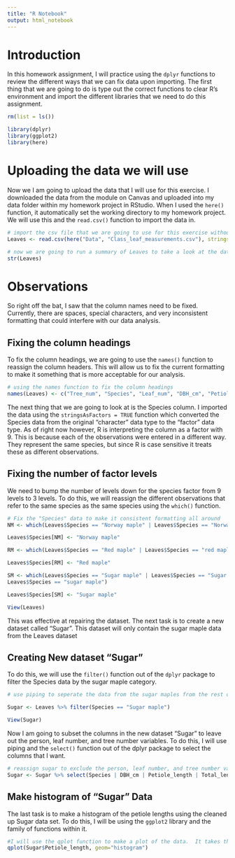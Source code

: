 ```yaml
---
title: "R Notebook"
output: html_notebook
---
```


# Introduction
In this homework assignment, I will practice using the `dplyr` functions to review the different ways that we can fix data upon importing.  The first thing that we are going to do is type out the correct functions to clear R's environment and import the different libraries that we need to do this assignment. 

```r
rm(list = ls())

library(dplyr)
library(ggplot2)
library(here)
```
# Uploading the data we will use
Now we I am going to upload the data that I will use for this exercise.  I downloaded the data from the module on Canvas and uploaded into my data folder within my homework project in RStudio. When I used the `here()` function, it automatically set the working directory to my homework project.  We will use this and the `read.csv()` function to import the data in. 

```r
# import the csv file that we are going to use for this exercise without stringsAsFactors = TRUE
Leaves <- read.csv(here("Data", "Class_leaf_measurements.csv"), stringsAsFactors = TRUE)

# now we are going to run a summary of Leaves to take a look at the data
str(Leaves)
```
# Observations
So right off the bat, I saw that the column names need to be fixed.  Currently, there are spaces, special characters, and very inconsistent formatting that could interfere with our data analysis. 

## Fixing the column headings
To fix the column headings, we are going to use the `names()` function to reassign the column headers.  This will allow us to fix the current formatting to make it something that is more acceptable for our analysis. 

```r
# using the names function to fix the column headings
names(Leaves) <- c("Tree_num", "Species", "Leaf_num", "DBH_cm", "Petiole_length", "Total_length_cm", "Middle_lobe_length_cm", "Middle_lobe_width_cm", "Person")
```

The next thing that we are going to look at is the Species column.  I imported the data using the `stringsAsFactors = TRUE` function which converted the Species data from the original "character" data type to the "factor" data type.  As of right now however, R is interpreting the column as a factor with 9.  This is because each of the observations were entered in a different way. They represent the same species, but since R is case sensitive it treats these as different observations. 

## Fixing the number of factor levels
We need to bump the number of levels down for the species factor from 9 levels to 3 levels.  To do this, we will reassign the different observations that refer to the same species as the same species using the `which()` function.


```r
# Fix the "Species" data to make it consistent formatting all around
NM <- which(Leaves$Species == "Norway maple" | Leaves$Species == "Norway Maple" | Leaves$Species == "Norway mapel")

Leaves$Species[NM] <- "Norway maple"

RM <- which(Leaves$Species == "Red maple" | Leaves$Species == "red maple" | Leaves$Species == "Red Maple")

Leaves$Species[RM] <- "Red maple"

SM <- which(Leaves$Species == "Sugar maple" | Leaves$Species == "Sugar Maple" |
Leaves$Species == "sugar maple")

Leaves$Species[SM] <- "Sugar maple"

View(Leaves)
```

This was effective at repairing the dataset. The next task is to create a new dataset called "Sugar".  This dataset will only contain the sugar maple data from the Leaves dataset

## Creating New dataset "Sugar"
To do this, we will use the `filter()` function out of the `dplyr` package to filter the Species data by the sugar maple category.

```r
# use piping to seperate the data from the sugar maples from the rest of the dataset

Sugar <- Leaves %>% filter(Species == "Sugar maple")

View(Sugar)
```
Now I am going to subset the columns in the new dataset "Sugar" to leave out the person, leaf number, and tree number variables. To do this, I will use piping and the `select()` function out of the dplyr package to select the columns that I want. 

```r
# reassign sugar to exclude the person, leaf number, and tree number variables. using piping and the select() function.  These allow us to tie functions together and only select the columns that I want
Sugar <- Sugar %>% select(Species | DBH_cm | Petiole_length | Total_length_cm | Middle_lobe_length_cm | Middle_lobe_width_cm)
```

## Make histogram of "Sugar" Data
The last task is to make a histogram of the petiole lengths using the cleaned up Sugar data set.  To do this, I will be using the `ggplot2` library and the family of functions within it. 

```r
#I will use the qplot function to make a plot of the data.  It takes the dataset, the specific variable from that dataset, and the type of plot as arguments.
qplot(Sugar$Petiole_length, geom="histogram")
```


